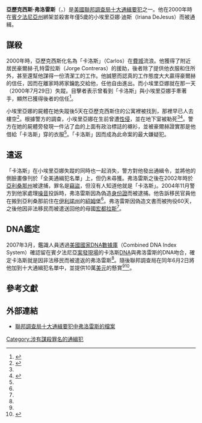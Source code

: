 {{Infobox FBI Ten Most Wanted
| name               = 亞歷克西斯·弗洛雷斯
| image              = ALEXIS FLORES.jpg
| caption            = 亞歷克西斯·弗洛雷斯，2005年
| birth_date         = {{Birth date and age|year=1975|month=7|day=18}}
| nationality        = {{HND}}
| charge             = [[謀殺|謀殺]]
| occupation         = 雜工
| added_date         = 2007年6月2日
| number             = 487
}}
'''亞歷克西斯·弗洛雷斯'''（{{lang|en|Alexis Flores}}，{{bd|1975年|7月18日}}）是[[美國|美國]][[聯邦調查局|聯邦調查局]][[美國聯邦調查局十大通緝要犯|十大通緝要犯]]之一。他在2000年時在[[賓夕法尼亞州|賓夕法尼亞州]]綁架並殺害年僅5歲的小埃里亞娜·迪斯（Iriana DeJesus）而被通緝。

== 謀殺 ==
2000年時，亞歷克西斯化名為「卡洛斯」（Carlos）在[[費城|費城]]流浪。他獲得了附近居民豪爾赫·孔特雷拉斯（Jorge Contreras）的援助，後者除了提供他衣服和住所外，甚至還幫他謀得一份清潔工的工作。他誠懇而認真的工作態度大大贏得豪爾赫的信任，因而在離家時將家鑰匙交給他，任他自由進出。而小埃里亞娜就在那一天（2000年7月29日）失蹤。目擊者表示曾看到「卡洛斯」與小埃里亞娜手牽著手，顯然已獲得後者的信任<ref name="AMW">{{citeweb |url=http://www.amw.com/fugitives/case.cfm?id=44983 |title=Alexis Flores - Fugitive |publisher=全美通緝犯名單 |format=HTML |language=en |accessdate=2008年11月30日 |deadurl=yes |archiveurl=https://web.archive.org/web/20090124235226/http://www.amw.com/fugitives/case.cfm?id=44983 |archivedate=2009年1月24日 }}</ref>。

小埃里亞娜的屍體在她失蹤後5天在亞歷克西斯住的公寓裡被找到，那裡早已人去樓空<ref name="pressrelease">{{citeweb |url=http://www.fbi.gov/page2/june07/wanted060207.htm |title=New Top Ten Fugitive - Suspect in 2000 Philadelphia Murder |publisher=聯邦調查局 |location=費城 |date=August 18, 2000 |format=HTML |language=en |accessdate=2008-06-15 |deadurl=yes |archiveurl=https://web.archive.org/web/20070612223116/http://www.fbi.gov/page2/june07/wanted060207.htm |archivedate=2007-06-12 }}</ref>。根據警方的調查，小埃里亞娜在生前曾遭[[性侵|性侵]]，並在地下室被勒死<ref name="AMW"/><ref name="philly">{{citeweb |url=http://nl.newsbank.com/nl-search/we/Archives?p_product=DN&s_site=philly&p_multi=PI|DN&p_theme=realcities&p_action=search&p_maxdocs=200&p_topdoc=1&p_text_direct-0=0EB73129F67E2000&p_field_direct-0=document_id&p_perpage=10&p_sort=YMD_date:D&s_trackval=GooglePM |title=Tests show 5-year-old was raped - cops continue search for suspect in slaying |publisher=費城日報 |location=費城 |date=August 18, 2000 |format=付費 |language=en |accessdate=2009-07-25 |archive-date=2018-10-06 |archive-url=https://web.archive.org/web/20181006015026/http://nl.newsbank.com/nl-search/we/Archives?p_product=DN&s_site=philly&p_multi=PI%7CDN&p_theme=realcities&p_action=search&p_maxdocs=200&p_topdoc=1&p_text_direct-0=0EB73129F67E2000&p_field_direct-0=document_id&p_perpage=10&p_sort=YMD_date%3AD&s_trackval=GooglePM |dead-url=no }}</ref>。警方在她的屍體旁發現一件沾了血的上面有政治標誌的襯衫，並被豪爾赫證實那是他借給「卡洛斯」穿的衣服<ref name="AMW"/>。「卡洛斯」因而成為此命案的最大嫌疑犯。

== 遣返 ==
「卡洛斯」在小埃里亞娜失蹤的同時也一起消失，警方對他發出通緝令，並將他的側臉畫像刊於「全美通緝犯名單」上，但仍未尋獲。弗洛雷斯之後在2002年時於[[亞利桑那州|亞利桑那州]]被逮捕，罪名是[[竊盜|竊盜]]，但沒有人知道他就是「卡洛斯」。2004年11月警方到他家處理[[噪音|噪音]]投訴時，弗洛雷斯因為偽造[[身份證|身份證]]而被逮捕。他告訴移民官員他在搬到亞利桑那前住在[[伊利諾州|伊利諾州]]的[[紹姆堡_(伊利諾州)|紹姆堡]]<ref name="AMW"/>。弗洛雷斯因偽造文書而被拘役60天，之後他因非法移民而被遣送回他的母國[[宏都拉斯|宏都拉斯]]<ref name="pressrelease"/>。

== DNA鑑定 ==
2007年3月，鑑識人員透過[[美國國家DNA數據庫|美國國家DNA數據庫]]（Combined DNA Index System）確認留在賓夕法尼亞[[案發現場|案發現場]]的卡洛斯[[DNA|DNA]]與弗洛雷斯的DNA吻合，確定卡洛斯就是因非法移民而被遣返的弗洛雷斯<ref name="pressrelease"/>。隨後聯邦調查局在同年6月2日將他加到十大通緝犯名單中，並提供10萬[[美元|美元]]的懸賞<ref name="pressrelease"/><ref>{{citeweb | url=http://www.cnn.com/2007/WORLD/europe/06/03/sunday/index.html | title=FBI adds child murder suspect to Top 10 list | publisher=[[有線電視新聞網|有線電視新聞網]] | language=en | accessdate=2008-06-15 | archive-date=2018-10-05 | archive-url=https://web.archive.org/web/20181005002751/http://www.cnn.com/2007/WORLD/europe/06/03/sunday/index.html | dead-url=no }}</ref>。

== 參考文獻 ==
{{reflist|2}}

== 外部連結 ==
* [https://web.archive.org/web/20070629202425/http://www.fbi.gov/wanted/topten/fugitives/flores_a.htm 聯邦調查局十大通緝要犯中弗洛雷斯的檔案]{{en}}

{{DEFAULTSORT:Flores, Alexis}}

[[Category:涉有謀殺罪名的通緝犯|Category:涉有謀殺罪名的通緝犯]]